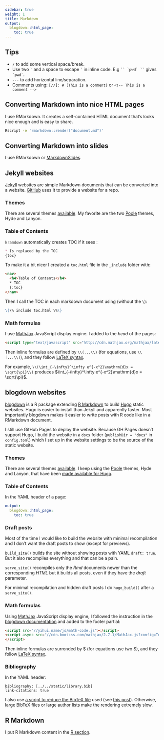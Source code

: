 ```yaml
---
sidebar: true
weight: 1
title: Markdown
output:
  blogdown::html_page:
    toc: true
---
```


## Tips

+ `/` to add some vertical space/break.
+ Use two `` ` `` and a space to escape `` ` `` in inline code. E.g ``` `` `pwd` `` ``` gives `` `pwd` ``.
+ `---` to add horizontal line/separation.
+ Comments using: `[//]: # (This is a comment)` or `<!-- This is a comment -->`

## Converting Markdown into nice HTML pages

I use RMarkdown. It creates a self-contained HTML document that's looks nice enough and is easy to share.

~~~sh
Rscript -e 'rmarkdown::render("document.md")'
~~~

## Converting Markdown into slides

I use RMarkdown or [MarkdownSlides](https://github.com/asanzdiego/markdownslides).

## Jekyll websites

[Jekyll](http://jekyllrb.com/) websites are simple Markdown documents that can be converted into a website. [GitHub](https://pages.github.com/) uses it to provide a website for a repo.

### Themes

There are several themes [available](http://jekyllthemes.org/). My favorite are the two [Poole](http://getpoole.com/) themes, Hyde and Lanyon.

### Table of Contents

`kramdown` automatically creates TOC if it sees :

~~~markdown
* Is replaced by the TOC
{toc}
~~~

To make it a bit nicer I created a `toc.html` file in the `_include` folder with:

~~~html
<nav>
  <h4>Table of Contents</h4>
  * TOC
  {:toc}
</nav>
~~~

Then I call the TOC in each markdown document using (without the `\`):

~~~markdown
\{\% include toc.html \%\}
~~~


### Math formulas

I use [MathJax](http://docs.mathjax.org/en/latest/mathjax.html) JavaScript display engine. I added to the *head* of the pages:

~~~html
<script type="text/javascript" src="http://cdn.mathjax.org/mathjax/latest/MathJax.js?config=TeX-AMS-MML_HTMLorMML" ></script>
~~~

Then inline formulas are defined by `\\(...\\)` (for equations, use `\\[...\\]`), and they follow [LaTeX syntax](https://en.wikibooks.org/wiki/LaTeX/Mathematics).

For example, `\\(\int_{-\infty}^\infty e^{-x^2}\mathrm{d}x = \sqrt{\pi}\\)` produces $\int_{-\infty}^\infty e^{-x^2}\mathrm{d}x = \sqrt{\pi}$.


## blogdown websites

[blogdown](https://github.com/rstudio/blogdown) is a R package extending [R Markdown](http://rmarkdown.rstudio.com/) to build [Hugo](https://gohugo.io/) static websites.
Hugo is easier to install than Jekyll and apparently faster. Most importantly blogdown makes it easier to write posts with R code like in a RMarkdown document.

I still use GitHub Pages to deploy the website. Because GH Pages doesn't support Hugo, I build the website in a `docs` folder (`publishDir = "docs"` in `config.toml`) which I set up in the website settings to be the source of the static website. 

### Themes

There are several themes [available](https://themes.gohugo.io/). I keep using the [Poole](http://getpoole.com/) themes, Hyde and Lanyon, that have been [made available for Hugo](https://github.com/tummychow/lanyon-hugo).

### Table of Contents

In the YAML header of a page:

~~~yaml
output:
  blogdown::html_page:
    toc: true
~~~

### Draft posts

Most of the time I would like to build the website with minimal recompilation and I don't want the draft posts to show (except for previews).

`build_site()` builds the site without showing posts with YAML `draft: true`. 
But it also recompiles everything and that can be a pain. 

`serve_site()` recompiles only the *Rmd* documents newer than the corresponding *HTML* but it builds all posts, even if they have the *draft* parameter.

For minimal recompilation and hidden draft posts I do `hugo_build()` after a `serve_site()`. 

### Math formulas

Using [MathJax](http://docs.mathjax.org/en/latest/mathjax.html) JavaScript display engine, I followed the instruction in the [blogdown documentation](https://bookdown.org/yihui/blogdown/templates.html#how-to) and added to the footer partial:

~~~html
<script src="//yihui.name/js/math-code.js"></script>
<script async src="//cdn.bootcss.com/mathjax/2.7.1/MathJax.js?config=TeX-MML-AM_CHTML">
</script>
~~~

Then inline formulas are surronded by \$ (for equations use two \$), and they follow [LaTeX syntax](https://en.wikibooks.org/wiki/LaTeX/Mathematics).

### Bibliography

In the YAML header:

~~~
bibliography: [../../static/library.bib]
link-citations: true
~~~

I also use [a script to reduce the BibTeX file](https://github.com/jmonlong/Hippocamplus/tree/config/python/reduceBib) used (see [this post](/2018/11/17/speedup-blogwdown-hugo-large-bibliography/)).
Otherwise, large BibTeX files or large author lists make the rendering extremely slow.

## R Markdown

I put R Markdown content in the [R section](../r/#rmarkdown).
